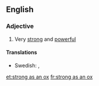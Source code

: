 ==English==

===Adjective===
{{infl|en|adjective|head=as [[strong]] as an [[ox]]}}

# {{simile}} Very [[strong]] and [[powerful]]

====Translations====
{{trans-top|very strong and powerful}}
* Swedish: {{t|sv|stark som en björn}}, {{t|sv|stark som en oxe}}
{{trans-mid}}
{{trans-bottom}}

[[et:strong as an ox]]
[[fr:strong as an ox]]